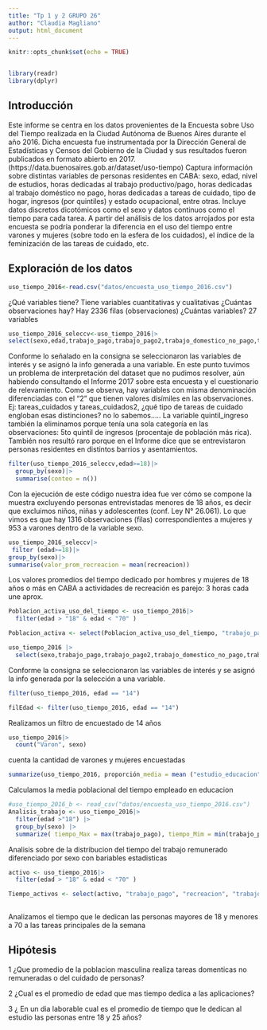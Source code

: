 ```yaml
---
title: "Tp 1 y 2 GRUPO 26"
author: "Claudia Magliano"
output: html_document
---
```



```r
knitr::opts_chunk$set(echo = TRUE)


library(readr)
library(dplyr)
```


## Introducción

Este informe se centra en los datos provenientes de la Encuesta sobre Uso del Tiempo realizada en la Ciudad Autónoma de Buenos Aires durante el año 2016. Dicha encuesta fue instrumentada por la Dirección General de Estadísticas y Censos del Gobierno de la Ciudad y sus resultados fueron publicados en formato abierto en 2017. (https://data.buenosaires.gob.ar/dataset/uso-tiempo)
Captura información sobre distintas variables de personas residentes en CABA: sexo, edad, nivel de estudios, horas dedicadas al trabajo productivo/pago, horas dedicadas al trabajo doméstico no pago, horas dedicadas a tareas de cuidado, tipo de hogar, ingresos (por quintiles) y estado ocupacional, entre otras. Incluye datos discretos dicotómicos como el sexo y datos continuos como el tiempo para cada tarea.
A partir del análisis de los datos arrojados por esta encuesta se podría ponderar la diferencia en el uso del tiempo entre varones y mujeres (sobre todo en la esfera de los cuidados), el índice de la feminización de las tareas de cuidado, etc.

## Exploración de los datos
```r
uso_tiempo_2016<-read.csv("datos/encuesta_uso_tiempo_2016.csv")

```

¿Qué variables tiene? Tiene variables cuantitativas y cualitativas
¿Cuántas observaciones hay? Hay 2336 filas (observaciones)
¿Cuántas variables? 27 variables

```r
uso_tiempo_2016_seleccv<-uso_tiempo_2016|>
select(sexo,edad,trabajo_pago,trabajo_pago2,trabajo_domestico_no_pago,trabajo_domestico_no_pago2,tareas_cuidados, tareas_cuidados2,nivel_educativo,estado_ocupacional,recreacion,recreacion2)

```

Conforme lo señalado en la consigna se seleccionaron las variables de interés y se asignó la info generada a una variable. En este punto tuvimos un problema de interpretación del dataset que no pudimos resolver, aún habiendo consultando el Informe 2017 sobre esta encuesta y el cuestionario de relevamiento. Como se observa, hay variables con misma denominación diferenciadas con el "2" que tienen valores disímiles en las observaciones. Ej: tareas_cuidados y tareas_cuidados2, ¿qué tipo de tareas de cuidado engloban esas distinciones? no lo sabemos..... La variable quintil_ingreso también la eliminamos porque tenía una sola categoría en las observaciones: 5to quintil de ingresos (procentaje de población más rica). También nos resultó raro porque en el Informe dice que se entrevistaron personas residentes en distintos barrios y asentamientos.

```r
filter(uso_tiempo_2016_seleccv,edad>=18)|>
  group_by(sexo)|>
  summarise(conteo = n())
```

Con la ejecución de este código nuestra idea fue ver cómo se compone la muestra excluyendo personas entrevistadas menores de 18 años, es decir que excluimos niños, niñas y adolescentes (conf. Ley N° 26.061). Lo que vimos es que hay 1316 observaciones (filas) correspondientes a mujeres y 953 a varones dentro de la variable sexo.


```r
uso_tiempo_2016_seleccv|>
 filter (edad>=18)|>
group_by(sexo)|>
summarise(valor_prom_recreacion = mean(recreacion))
```
Los valores promedios del tiempo dedicado por hombres y mujeres de 18 años o más en CABA a actividades de recreación es parejo: 3 horas cada une aprox.

```r
Poblacion_activa_uso_del_tiempo <- uso_tiempo_2016|>
  filter(edad > "18" & edad < "70" ) 

Poblacion_activa <- select(Poblacion_activa_uso_del_tiempo, "trabajo_pago", "recreacion", "trabajo_domestico_no_pago", "estudio_educacion")

```



```r
uso_tiempo_2016 |> 
  select(sexo,trabajo_pago,trabajo_pago2,trabajo_domestico_no_pago,trabajo_domestico_no_pago2,tareas_cuidados, tareas_cuidados2, quintil_ingreso,rango_etario)
```

Conforme la consigna se seleccionaron las variables de interés y se asignó la info generada por la selección a una variable.

```r

filter(uso_tiempo_2016, edad == "14")

filEdad <- filter(uso_tiempo_2016, edad == "14")

```
Realizamos un filtro de encuestado de 14 años  

```r
uso_tiempo_2016|>
  count("Varon", sexo)


```

cuenta la cantidad de varones y mujeres encuestadas

```r
summarize(uso_tiempo_2016, proporción_media = mean ("estudio_educacion", na.rm = TRUE))
```

Calculamos la media poblacional del tiempo empleado en educacion

```r
#uso_tiempo_2016_b <- read_csv("datos/encuesta_uso_tiempo_2016.csv")
Analisis_trabajo <- uso_tiempo_2016|>
  filter(edad >"18") |> 
  group_by(sexo) |>
  summarize( tiempo_Max = max(trabajo_pago), tiempo_Mim = min(trabajo_pago), desvio = sd(trabajo_pago), na.rm = TRUE)

```
Analisis sobre de la distribucion del  tiempo del trabajo remunerado diferenciado por sexo con bariables estadisticas

```r
activo <- uso_tiempo_2016|>
  filter(edad > "18" & edad < "70" ) 

Tiempo_activos <- select(activo, "trabajo_pago", "recreacion", "trabajo_domestico_no_pago", "estudio_educacion")
 
```



Analizamos el tiempo que le dedican las personas mayores de 18 y menores a 70 a las tareas principales de la semana




## Hipótesis

 1 ¿Que promedio de la poblacion masculina realiza tareas domenticas no remuneradas o del cuidado de personas?
 
2 ¿Cual es el promedio de edad que mas tiempo dedica a las aplicaciones?

3 ¿ En un dia laborable cual es el promedio de tiempo que le dedican al estudio las personas entre 18 y 25 años?
